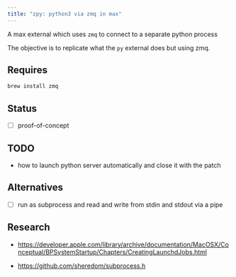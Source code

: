 ```yaml
---
title: "zpy: python3 via zmq in max"
---
```


A max external which uses `zmq` to connect to a separate python process

The objective is to replicate what the `py` external does but using zmq.

## Requires

```bash
brew install zmq
```

## Status

- [ ] proof-of-concept

## TODO

- how to launch python server automatically and close it with the patch

## Alternatives

- [ ] run as subprocess and read and write from stdin and stdout via a pipe

## Research

- <https://developer.apple.com/library/archive/documentation/MacOSX/Conceptual/BPSystemStartup/Chapters/CreatingLaunchdJobs.html>

- <https://github.com/sheredom/subprocess.h>
